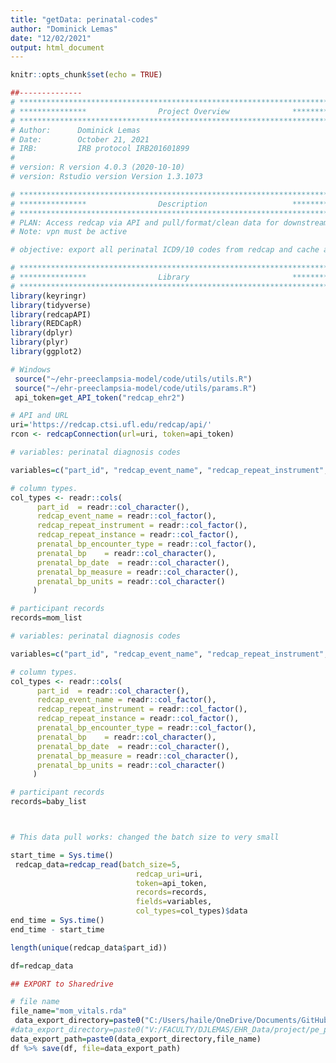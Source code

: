 ```yaml
---
title: "getData: perinatal-codes"
author: "Dominick Lemas"
date: "12/02/2021"
output: html_document
---
```


```r
knitr::opts_chunk$set(echo = TRUE)
```

```r
##-------------- 
# **************************************************************************** #
# ***************                Project Overview              *************** #
# **************************************************************************** #
# Author:      Dominick Lemas
# Date:        October 21, 2021
# IRB:         IRB protocol IRB201601899  
#
# version: R version 4.0.3 (2020-10-10)
# version: Rstudio version Version 1.3.1073  

# **************************************************************************** #
# ***************                Description                   *************** #
# **************************************************************************** #
# PLAN: Access redcap via API and pull/format/clean data for downstream analysis.
# Note: vpn must be active

# objective: export all perinatal ICD9/10 codes from redcap and cache as rda file.  

```


```r
# **************************************************************************** #
# ***************                Library                       *************** #
# **************************************************************************** #
library(keyringr)
library(tidyverse)
library(redcapAPI)
library(REDCapR)
library(dplyr)
library(plyr)
library(ggplot2)
```


```r
# Windows
 source("~/ehr-preeclampsia-model/code/utils/utils.R")
 source("~/ehr-preeclampsia-model/code/utils/params.R")
 api_token=get_API_token("redcap_ehr2")

# API and URL
uri='https://redcap.ctsi.ufl.edu/redcap/api/'
rcon <- redcapConnection(url=uri, token=api_token)

```

```r

# variables: perinatal diagnosis codes

variables=c("part_id", "redcap_event_name", "redcap_repeat_instrument", "redcap_repeat_instance", "prenatal_bp_encounter_type", "prenatal_bp", "prenatal_bp_date", "prenatal_bp_measure", "prenatal_bp_units")

# column types.
col_types <- readr::cols(
      part_id  = readr::col_character(),
      redcap_event_name = readr::col_factor(),
      redcap_repeat_instrument = readr::col_factor(),
      redcap_repeat_instance = readr::col_factor(),
      prenatal_bp_encounter_type = readr::col_factor(),
      prenatal_bp	 = readr::col_character(),
      prenatal_bp_date  = readr::col_character(),
      prenatal_bp_measure = readr::col_character(),
      prenatal_bp_units = readr::col_character()
     )

# participant records
records=mom_list
```

```r
# variables: perinatal diagnosis codes

variables=c("part_id", "redcap_event_name", "redcap_repeat_instrument", "redcap_repeat_instance", "prenatal_bp_encounter_type", "prenatal_bp", "prenatal_bp_date", "prenatal_bp_measure", "prenatal_bp_units")

# column types.
col_types <- readr::cols(
      part_id  = readr::col_character(),
      redcap_event_name = readr::col_factor(),
      redcap_repeat_instrument = readr::col_factor(),
      redcap_repeat_instance = readr::col_factor(),
      prenatal_bp_encounter_type = readr::col_factor(),
      prenatal_bp	 = readr::col_character(),
      prenatal_bp_date  = readr::col_character(),
      prenatal_bp_measure = readr::col_character(),
      prenatal_bp_units = readr::col_character()
     )

# participant records
records=baby_list




```


```r
# This data pull works: changed the batch size to very small

start_time = Sys.time()
 redcap_data=redcap_read(batch_size=5, 
                            redcap_uri=uri, 
                            token=api_token,
                            records=records,
                            fields=variables,
                            col_types=col_types)$data
end_time = Sys.time()
end_time - start_time

length(unique(redcap_data$part_id))

df=redcap_data

```


```r
## EXPORT to Sharedrive

# file name
file_name="mom_vitals.rda"
 data_export_directory=paste0("C:/Users/haile/OneDrive/Documents/GitHub/ehr-preeclampsia-model/data/raw/") 
#data_export_directory=paste0("V:/FACULTY/DJLEMAS/EHR_Data/project/pe_prediction/")
data_export_path=paste0(data_export_directory,file_name)
df %>% save(df, file=data_export_path)

```
